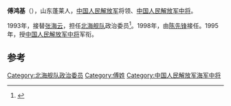 '''傅鸿基'''（{{bd|1935年|||catIdx=}}），山东蓬莱人，[[中国人民解放军|中国人民解放军]]将领、[[中国人民解放军中将|中国人民解放军中将]]。

1993年，接替[[张海云|张海云]]，担任[[北海舰队|北海舰队]]政治委员<ref>{{cite news|title=北海舰队举行盛大阅兵式 庆祝成立50周年|url=http://news.ifeng.com/mil/2/detail_2010_08/02/1871190_0.shtml|accessdate=2015-01-28|newspaper=凤凰网|archive-date=2019-09-12|archive-url=https://web.archive.org/web/20190912190449/http://news.ifeng.com/mil/2/detail_2010_08/02/1871190_0.shtml|dead-url=no}}</ref>。1998年，由[[陈先锋|陈先锋]]接任。1995年，授[[中国人民解放军中将|中国人民解放军中将]]军衔。

== 参考 ==
{{reflist}}
{{start box}}
{{s-mil}}
{{succession box|[[张海云|张海云]]|[[陈先锋|陈先锋]]|[[中国人民解放军|中国人民解放军]][[北海舰队|北海舰队]]政治委员|1993年12月-1998年12月}}
{{end box}}
{{中国军事人物小作品}}

[[Category:北海舰队政治委员|Category:北海舰队政治委员]]
[[Category:傅姓|Category:傅姓]]
[[Category:中国人民解放军海军中将|Category:中国人民解放军海军中将]]